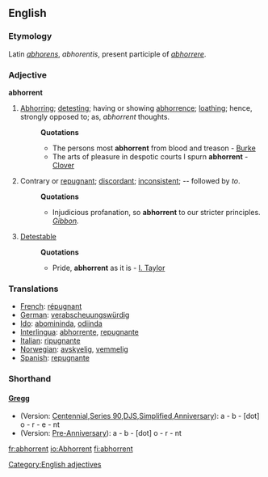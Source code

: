 ==English==

===Etymology===
Latin ''[[abhorens]]'', ''abhorentis'', present participle of ''[[abhorrere]]''.

===Adjective===
'''abhorrent'''
#[[Abhorring]]; [[detesting]]; having or showing [[abhorrence]]; [[loathing]]; hence, strongly opposed to; as, ''abhorrent'' thoughts.
#:'''Quotations'''
#:*The persons most '''abhorrent''' from blood and treason - [[Burke]]
#:*The arts of pleasure in despotic courts I spurn '''abhorrent''' - [[Clover]]
#Contrary or [[repugnant]]; [[discordant]]; [[inconsistent]]; -- followed by ''to''.
#:'''Quotations'''
#:*Injudicious profanation, so '''abhorrent''' to our stricter principles.</code> ''[[Gibbon (source)|Gibbon]].''
#[[Detestable]]
#:'''Quotations'''
#:*Pride, '''abhorrent''' as it is - [[I. Taylor]]
===Translations=== 
* [[French]]: [[répugnant]] 
* [[German]]: [[verabscheuungswürdig]] 
* [[Ido]]: [[abomininda]], [[odiinda]]
* [[Interlingua]]: [[abhorrente]], [[repugnante]] 
* [[Italian]]: [[ripugnante]] 
* [[Norwegian]]: [[avskyelig]], [[vemmelig]]
* [[Spanish]]: [[repugnante]]

===Shorthand===
====[http://en.wikipedia.org/wiki/Gregg_Shorthand Gregg]====
* (Version: [http://en.wikipedia.org/wiki/Gregg_Shorthand#Centennial_Gregg_Shorthand Centennial],[http://en.wikipedia.org/wiki/Gregg_Shorthand#Series_90_Gregg_Shorthand  Series 90],[http://en.wikipedia.org/wiki/Gregg_Shorthand#Diamond_Jubilee_Gregg_Shorthand  DJS],[http://en.wikipedia.org/wiki/Gregg_Shorthand#Simplified_Gregg_Shorthand Simplified],[http://en.wikipedia.org/wiki/Gregg_Shorthand#Anniversary_Gregg_Shorthand Anniversary]): a - b - [dot] o - r - e - nt
* (Version: [http://en.wikipedia.org/wiki/Gregg_Shorthand#Pre_Anniversary_Gregg_Shorthand Pre-Anniversary]): a - b - [dot] o - r - nt


[[Category:English adjectives]]

[[fr:abhorrent]]
[[io:Abhorrent]]
[[fi:abhorrent]]